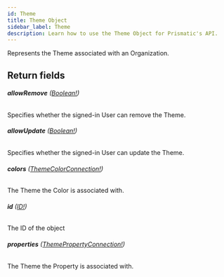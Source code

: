 ```yaml
---
id: Theme
title: Theme Object
sidebar_label: Theme
description: Learn how to use the Theme Object for Prismatic's API.
---
```


Represents the Theme associated with an Organization.

## Return fields

###### <b>allowRemove</b> ([Boolean!](api/schema/scalar/Boolean.mdx))

Specifies whether the signed-in User can remove the Theme.

###### <b>allowUpdate</b> ([Boolean!](api/schema/scalar/Boolean.mdx))

Specifies whether the signed-in User can update the Theme.

###### <b>colors</b> ([ThemeColorConnection!](api/schema/object/ThemeColorConnection.mdx))

The Theme the Color is associated with.

###### <b>id</b> ([ID!](api/schema/scalar/ID.mdx))

The ID of the object

###### <b>properties</b> ([ThemePropertyConnection!](api/schema/object/ThemePropertyConnection.mdx))

The Theme the Property is associated with.
